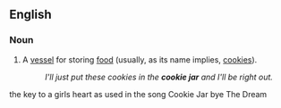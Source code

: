 ==English==

===Noun===
{{wikipedia}}
{{en-noun|sg=[[cookie]] [[jar]]}}

# A [[vessel]] for storing [[food]] (usually, as its name implies, [[cookie]]s).
#:''I'll just put these cookies in the '''cookie jar''' and I'll be right out.''
the key to a girls heart as used in the song Cookie Jar bye The Dream